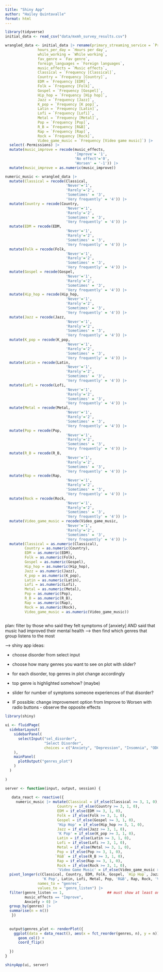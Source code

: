 ```yaml
---
title: "Shiny App"
author: "Hailey Quintavalle"
format: html
---
```



```r
library(tidyverse)
initial_data <- read_csv("data/mxmh_survey_results.csv")
```

```r
wrangled_data <- initial_data |> rename(primary_streaming_service = `Primary streaming service`,
               hours_per_day = `Hours per day`,
               while_working = `While working`,
               fav_genre = `Fav genre`,
               foreign_languages = `Foreign languages`,
               music_effects = `Music effects`,
               Classical = `Frequency [Classical]`,
               Country = `Frequency [Country]`,
               EDM = `Frequency [EDM]`,
               Folk = `Frequency [Folk]`,
               Gospel = `Frequency [Gospel]`,
               Hip_hop = `Frequency [Hip hop]`,
               Jazz = `Frequency [Jazz]`,
               K_pop = `Frequency [K pop]`,
               Latin = `Frequency [Latin]`,
               Lofi = `Frequency [Lofi]`,
               Metal = `Frequency [Metal]`,
               Pop = `Frequency [Pop]`,
               R_B = `Frequency [R&B]`,
               Rap = `Frequency [Rap]`,
               Rock = `Frequency [Rock]`,
               Video_game_music = `Frequency [Video game music]`) |>
  select(-Permissions) |> 
  mutate(music_improve = recode(music_effects, 
                                'Improve'= '1', 
                                'No effect'='0', 
                                'Worsen' = '-1')) |>
  mutate(music_improve = as.numeric(music_improve))
```

```r
numeric_music <- wrangled_data |> 
  mutate(Classical = recode(Classical, 
                            'Never'='1', 
                            'Rarely'='2', 
                            'Sometimes' = '3', 
                            'Very frequently' = '4')) |>
  mutate(Country = recode(Country, 
                            'Never'='1', 
                            'Rarely'='2', 
                            'Sometimes' = '3', 
                            'Very frequently' = '4')) |>
  mutate(EDM = recode(EDM, 
                            'Never'='1', 
                            'Rarely'='2', 
                            'Sometimes' = '3', 
                            'Very frequently' = '4')) |>
  mutate(Folk = recode(Folk, 
                            'Never'='1', 
                            'Rarely'='2', 
                            'Sometimes' = '3', 
                            'Very frequently' = '4')) |>
  mutate(Gospel = recode(Gospel, 
                            'Never'='1', 
                            'Rarely'='2', 
                            'Sometimes' = '3', 
                            'Very frequently' = '4')) |>
  mutate(Hip_hop = recode(Hip_hop, 
                            'Never'='1', 
                            'Rarely'='2', 
                            'Sometimes' = '3', 
                            'Very frequently' = '4')) |>
  mutate(Jazz = recode(Jazz, 
                            'Never'='1', 
                            'Rarely'='2', 
                            'Sometimes' = '3', 
                            'Very frequently' = '4')) |>
  mutate(K_pop = recode(K_pop, 
                            'Never'='1', 
                            'Rarely'='2', 
                            'Sometimes' = '3', 
                            'Very frequently' = '4')) |>
  mutate(Latin = recode(Latin, 
                            'Never'='1', 
                            'Rarely'='2', 
                            'Sometimes' = '3', 
                            'Very frequently' = '4')) |>
  mutate(Lofi = recode(Lofi, 
                            'Never'='1', 
                            'Rarely'='2', 
                            'Sometimes' = '3', 
                            'Very frequently' = '4')) |>
  mutate(Metal = recode(Metal, 
                            'Never'='1', 
                            'Rarely'='2', 
                            'Sometimes' = '3', 
                            'Very frequently' = '4')) |>
  mutate(Pop = recode(Pop, 
                            'Never'='1', 
                            'Rarely'='2', 
                            'Sometimes' = '3', 
                            'Very frequently' = '4')) |>
  mutate(R_B = recode(R_B, 
                            'Never'='1', 
                            'Rarely'='2', 
                            'Sometimes' = '3', 
                            'Very frequently' = '4')) |>
  mutate(Rap = recode(Rap, 
                            'Never'='1', 
                            'Rarely'='2', 
                            'Sometimes' = '3', 
                            'Very frequently' = '4')) |>
  mutate(Rock = recode(Rock, 
                            'Never'='1', 
                            'Rarely'='2', 
                            'Sometimes' = '3', 
                            'Very frequently' = '4')) |>
  mutate(Video_game_music = recode(Video_game_music, 
                            'Never'='1', 
                            'Rarely'='2', 
                            'Sometimes' = '3', 
                            'Very frequently' = '4')) |> 
  mutate(Classical = as.numeric(Classical),
         Country = as.numeric(Country),
         EDM = as.numeric(EDM),
         Folk = as.numeric(Folk),
         Gospel = as.numeric(Gospel),
         Hip_hop = as.numeric(Hip_hop),
         Jazz = as.numeric(Jazz),
         K_pop = as.numeric(K_pop),
         Latin = as.numeric(Latin),
         Lofi = as.numeric(Lofi),
         Metal = as.numeric(Metal),
         Pop = as.numeric(Pop),
         R_B = as.numeric(R_B),
         Rap = as.numeric(Rap),
         Rock = as.numeric(Rock),
         Video_game_music = as.numeric(Video_game_music))
  
```

plan: filter by those who said they felt symptoms of [anxiety] AND said that music had improved their mental health --> then find which genres that group listens to the most 

--> shiny app ideas: 

- choose disorder from select input 

- choose how many genres you want to see on plot with slider?

- for each disorder, top genres in plot change accordingly 

- top genre is highlighted somehow? (maybe) 

- slider for number of symptoms someone experiences of that disorder? 

- IF possible: change improvement option from Improve to Worsen with radio buttons - observe the opposite effects


```r
library(shiny)

ui <- fluidPage(
  sidebarLayout(
    sidebarPanel(
      selectInput("sel_disorder",
                  "Select Disorder",
                  choices = c("Anxiety", "Depression", "Insomnia", "ODC"))
    ),
    mainPanel(
      plotOutput("genres_plot")
    )
  )
  
)

server <- function(input, output, session) {
  
   data_react <- reactive({
     numeric_music |> mutate(Classical = if_else(Classical >= 3, 1, 0), ## only if sometimes or frequently 
                        Country = if_else(Country >= 3, 1, 0),
                        EDM = if_else(EDM >= 3, 1, 0),
                        Folk = if_else(Folk >= 3, 1, 0),
                        Gospel = if_else(Gospel >= 3, 1, 0),
                        'Hip Hop' = if_else(Hip_hop >= 3, 1, 0),
                        Jazz = if_else(Jazz >= 3, 1, 0),
                        'K Pop' = if_else(K_pop >= 3, 1, 0),
                        Latin = if_else(Latin >= 3, 1, 0),
                        Lofi = if_else(Lofi >= 3, 1, 0),
                        Metal = if_else(Metal >= 3, 1, 0),
                        Pop = if_else(Pop >= 3, 1, 0),
                       `R&B` = if_else(R_B >= 3, 1, 0),
                        Rap = if_else(Rap >= 3, 1, 0),
                        Rock = if_else(Rock >= 3, 1, 0),
                        'Video Game Music' = if_else(Video_game_music >= 3, 1, 0)) |>
  pivot_longer(c(Classical, Country, EDM, Folk, Gospel, `Hip Hop`, Jazz, 
                 'K Pop', Latin, Lofi, Metal, Pop, 'R&B', Rap, Rock, 'Video Game Music'),
               names_to = "genres", 
               values_to = "genre_listen") |> 
  filter(genre_listen == 1,                    ## must show at least one symptom
         music_effects == "Improve",
         Anxiety > 0) |>
  group_by(genres) |>
  summarise(n = n())
   })
   
  
  output$genres_plot <- renderPlot({
    ggplot(data = data_react(), aes(x = fct_reorder(genres, n), y = n)) +
      geom_col() +
      coord_flip()
    
  })
}

shinyApp(ui, server)
```








